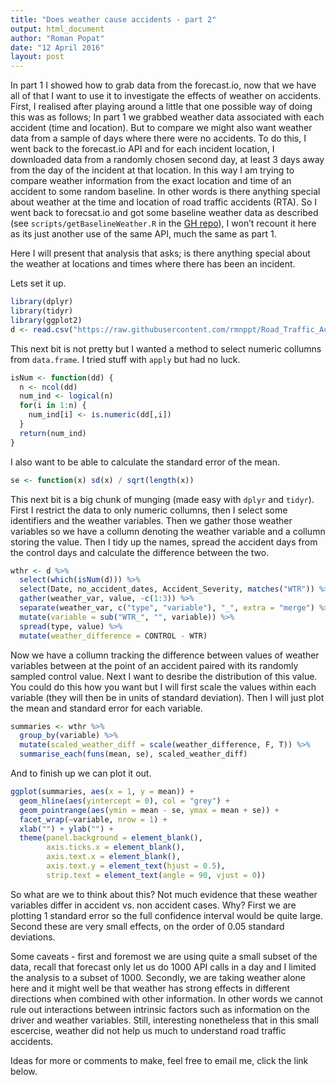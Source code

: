 ```yaml
---
title: "Does weather cause accidents - part 2"
output: html_document
author: "Roman Popat"
date: "12 April 2016"
layout: post
---
```


In part 1 I showed how to grab data from the forecast.io, now that we have all of that I want to use it to investigate the effects of weather on accidents. First, I realised after playing around a little that one possible way of doing this was as follows; In part 1 we grabbed weather data associated with each accident (time and location). But to compare we might also want weather data from a sample of days where there were no accidents. To do this, I went back to the forecast.io API and for each incident location, I downloaded data from a randomly chosen second day, at least 3 days away from the day of the incident at that location. In this way I am trying to compare weather information from the exact location and time of an accident to some random baseline. In other words is there anything special about weather at the time and location of road traffic accidents (RTA). So I went back to forecsat.io and got some baseline weather data as described (see `scripts/getBaselineWeather.R` in the [GH repo](https://github.com/rmnppt/Road_Traffic_Accidents)), I won't recount it here as its just another use of the same API, much the same as part 1.

Here I will present that analysis that asks; is there anything special about the weather at locations and times where there has been an incident.

Lets set it up.

```r
library(dplyr)
library(tidyr)
library(ggplot2)
d <- read.csv("https://raw.githubusercontent.com/rmnppt/Road_Traffic_Accidents/master/data/sample_weather_control.csv")
```

This next bit is not pretty but I wanted a method to select numeric collumns from `data.frame`. I tried stuff with `apply` but had no luck. 

```r
isNum <- function(dd) {
  n <- ncol(dd)
  num_ind <- logical(n)
  for(i in 1:n) {
    num_ind[i] <- is.numeric(dd[,i])
  }
  return(num_ind)
}
```

I also want to be able to calculate the standard error of the mean.

```r
se <- function(x) sd(x) / sqrt(length(x))
```

This next bit is a big chunk of munging (made easy with `dplyr` and `tidyr`). First I restrict the data to only numeric collumns, then I select some identifiers and the weather variables. Then we gather those weather variables so we have a collumn denoting the weather variable and a collumn storing the value. Then I tidy up the names, spread the accident days from the control days and calculate the difference between the two. 

```r
wthr <- d %>% 
  select(which(isNum(d))) %>%
  select(Date, no_accident_dates, Accident_Severity, matches("WTR")) %>%
  gather(weather_var, value, -c(1:3)) %>%
  separate(weather_var, c("type", "variable"), "_", extra = "merge") %>%
  mutate(variable = sub("WTR_", "", variable)) %>%
  spread(type, value) %>%
  mutate(weather_difference = CONTROL - WTR)
```

Now we have a collumn tracking the difference between values of weather variables between at the point of an accident paired with its randomly sampled control value. Next I want to desribe the distribution of this value. You could do this how you want but I will first scale the values within each variable (they will then be in units of standard deviation). Then I will just plot the mean and standard error for each variable.

```r
summaries <- wthr %>%
  group_by(variable) %>%
  mutate(scaled_weather_diff = scale(weather_difference, F, T)) %>%
  summarise_each(funs(mean, se), scaled_weather_diff)
```

And to finish up we can plot it out.

```r
ggplot(summaries, aes(x = 1, y = mean)) +
  geom_hline(aes(yintercept = 0), col = "grey") +
  geom_pointrange(aes(ymin = mean - se, ymax = mean + se)) +
  facet_wrap(~variable, nrow = 1) + 
  xlab("") + ylab("") +
  theme(panel.background = element_blank(),
        axis.ticks.x = element_blank(),
        axis.text.x = element_blank(),
        axis.text.y = element_text(hjust = 0.5), 
        strip.text = element_text(angle = 90, vjust = 0))
```

So what are we to think about this? Not much evidence that these weather variables differ in accident vs. non accident cases. Why? First we are plotting 1 standard error so the full confidence interval would be quite large. Second these are very small effects, on the order of 0.05 standard deviations. 

Some caveats - first and foremost we are using quite a small subset of the data, recall that forecast only let us do 1000 API calls in a day and I limited the analysis to a subset of 1000. Secondly, we are taking weather alone here and it might well be that weather has strong effects in different directions when combined with other information. In other words we cannot rule out interactions between intrinsic factors such as information on the driver and weather variables. Still, interesting nonetheless that in this small escercise, weather did not help us much to understand road traffic accidents. 

Ideas for more or comments to make, feel free to email me, click the  link below.
